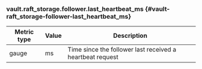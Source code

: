 ### vault.raft_storage.follower.last_heartbeat_ms {#vault-raft_storage-follower-last_heartbeat_ms}

Metric type | Value | Description
----------- | ----- | -----------
gauge       | ms    | Time since the follower last received a heartbeat request
